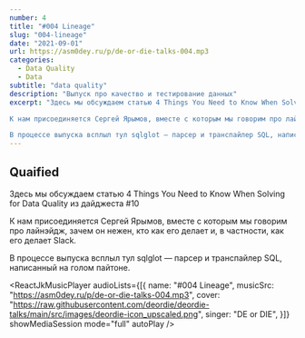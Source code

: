 ```yaml
---
number: 4
title: "#004 Lineage"
slug: "004-lineage"
date: "2021-09-01"
url: https://asm0dey.ru/p/de-or-die-talks-004.mp3
categories:
  - Data Quality
  - Data
subtitle: "data quality"
description: "Выпуск про качество и тестирование данных"
excerpt: "Здесь мы обсуждаем статью 4 Things You Need to Know When Solving for Data Quality из дайджеста #10

К нам присоединяется Сергей Ярымов, вместе с которым мы говорим про лайнэйдж, зачем он нежен, кто как его делает и, в частности, как его делает Slack.

В процессе выпуска всплыл тул sqlglot — парсер и транспайлер SQL, написанный на голом пайтоне."
---
```


## Quaified

Здесь мы обсуждаем статью <OutboundLink href="https://slack.engineering/data-lineage-at-slack/">4 Things You Need to Know When Solving for Data Quality</OutboundLink> из <OutboundLink href="https://digest.deordie.org/10_Slack_time/">дайджеста #10</OutboundLink>

К нам присоединяется Сергей Ярымов, вместе с которым мы говорим про лайнэйдж, зачем он нежен, кто как его делает и, в частности, как его делает Slack.

В процессе выпуска всплыл тул <OutboundLink href="https://github.com/tobymao/sqlglot">sqlglot</OutboundLink> — парсер и транспайлер SQL, написанный на голом пайтоне.

<ReactJkMusicPlayer
  audioLists={[{
    name: "#004 Lineage",
    musicSrc: "https://asm0dey.ru/p/de-or-die-talks-004.mp3",
    cover: "https://raw.githubusercontent.com/deordie/deordie-talks/main/src/images/deordie-icon_upscaled.png",
    singer: "DE or DIE",
  }]}
  showMediaSession
  mode="full"
  autoPlay
/>
